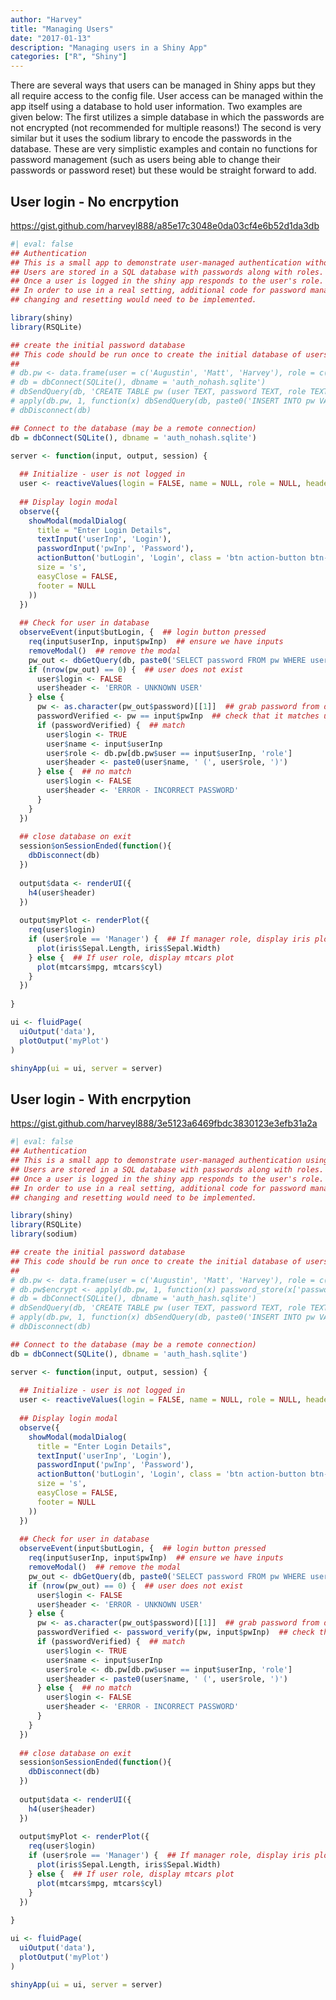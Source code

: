 ```yaml
---
author: "Harvey"
title: "Managing Users"
date: "2017-01-13"
description: "Managing users in a Shiny App"
categories: ["R", "Shiny"]
---
```


There are several ways that users can be managed in Shiny apps but they all require access to the config file.  User access can be managed within the app itself using a database to hold user information.  Two examples are given below:  The first utilizes a simple database in which the passwords are not encrypted (not recommended for multiple reasons!)  The second is very similar but it uses the sodium library to encode the passwords in the database.  These are very simplistic examples and contain no functions for password management (such as users being able to change their passwords or password reset) but these would be straight forward to add.

## User login - No encrpytion
[https://gist.github.com/harveyl888/a85e17c3048e0da03cf4e6b52d1da3db](https://gist.github.com/harveyl888/a85e17c3048e0da03cf4e6b52d1da3db)

```r
#| eval: false
## Authentication
## This is a small app to demonstrate user-managed authentication without encoded passwords.
## Users are stored in a SQL database with passwords along with roles.  
## Once a user is logged in the shiny app responds to the user's role.
## In order to use in a real setting, additional code for password management,
## changing and resetting would need to be implemented.

library(shiny)
library(RSQLite)

## create the initial password database
## This code should be run once to create the initial database of users, passwords and roles
##
# db.pw <- data.frame(user = c('Augustin', 'Matt', 'Harvey'), role = c('Manager', 'User', 'User'), password = c('ABC', 'DEF', 'GHI'))
# db = dbConnect(SQLite(), dbname = 'auth_nohash.sqlite')
# dbSendQuery(db, 'CREATE TABLE pw (user TEXT, password TEXT, role TEXT)')
# apply(db.pw, 1, function(x) dbSendQuery(db, paste0('INSERT INTO pw VALUES("', x['user'], '", "', x['password'], '", "', x['role'], '")')))
# dbDisconnect(db)

## Connect to the database (may be a remote connection)
db = dbConnect(SQLite(), dbname = 'auth_nohash.sqlite')

server <- function(input, output, session) {
  
  ## Initialize - user is not logged in
  user <- reactiveValues(login = FALSE, name = NULL, role = NULL, header = NULL)
  
  ## Display login modal
  observe({
    showModal(modalDialog(
      title = "Enter Login Details",
      textInput('userInp', 'Login'),
      passwordInput('pwInp', 'Password'),
      actionButton('butLogin', 'Login', class = 'btn action-button btn-success', icon = icon('sign-in')),
      size = 's',
      easyClose = FALSE,
      footer = NULL
    ))
  })
  
  ## Check for user in database
  observeEvent(input$butLogin, {  ## login button pressed
    req(input$userInp, input$pwInp)  ## ensure we have inputs
    removeModal()  ## remove the modal
    pw_out <- dbGetQuery(db, paste0('SELECT password FROM pw WHERE user = \"', input$userInp, '\"'))  ## query database
    if (nrow(pw_out) == 0) {  ## user does not exist
      user$login <- FALSE
      user$header <- 'ERROR - UNKNOWN USER'
    } else {
      pw <- as.character(pw_out$password)[[1]]  ## grab password from database
      passwordVerified <- pw == input$pwInp  ## check that it matches user input
      if (passwordVerified) {  ## match
        user$login <- TRUE
        user$name <- input$userInp
        user$role <- db.pw[db.pw$user == input$userInp, 'role']
        user$header <- paste0(user$name, ' (', user$role, ')')
      } else {  ## no match
        user$login <- FALSE
        user$header <- 'ERROR - INCORRECT PASSWORD'
      }
    }
  })
  
  ## close database on exit
  session$onSessionEnded(function(){
    dbDisconnect(db)
  })
  
  output$data <- renderUI({
    h4(user$header)
  })
  
  output$myPlot <- renderPlot({
    req(user$login)
    if (user$role == 'Manager') {  ## If manager role, display iris plot
      plot(iris$Sepal.Length, iris$Sepal.Width)
    } else {  ## If user role, display mtcars plot
      plot(mtcars$mpg, mtcars$cyl)
    }
  })
  
}

ui <- fluidPage(
  uiOutput('data'),
  plotOutput('myPlot')
)

shinyApp(ui = ui, server = server)
```

## User login - With encrpytion
[https://gist.github.com/harveyl888/3e5123a6469fbdc3830123e3efb31a2a](https://gist.github.com/harveyl888/3e5123a6469fbdc3830123e3efb31a2a)

```r
#| eval: false
## Authentication
## This is a small app to demonstrate user-managed authentication using a hash to encode passwords.
## Users are stored in a SQL database with passwords along with roles.
## Once a user is logged in the shiny app responds to the user's role.
## In order to use in a real setting, additional code for password management,
## changing and resetting would need to be implemented.

library(shiny)
library(RSQLite)
library(sodium)

## create the initial password database
## This code should be run once to create the initial database of users, passwords and roles
##
# db.pw <- data.frame(user = c('Augustin', 'Matt', 'Harvey'), role = c('Manager', 'User', 'User'), password = c('ABC', 'DEF', 'GHI'))
# db.pw$encrypt <- apply(db.pw, 1, function(x) password_store(x['password']))
# db = dbConnect(SQLite(), dbname = 'auth_hash.sqlite')
# dbSendQuery(db, 'CREATE TABLE pw (user TEXT, password TEXT, role TEXT)')
# apply(db.pw, 1, function(x) dbSendQuery(db, paste0('INSERT INTO pw VALUES("', x['user'], '", "', x['encrypt'], '", "', x['role'], '")')))
# dbDisconnect(db)

## Connect to the database (may be a remote connection)
db = dbConnect(SQLite(), dbname = 'auth_hash.sqlite')

server <- function(input, output, session) {
  
  ## Initialize - user is not logged in
  user <- reactiveValues(login = FALSE, name = NULL, role = NULL, header = NULL)
  
  ## Display login modal
  observe({
    showModal(modalDialog(
      title = "Enter Login Details",
      textInput('userInp', 'Login'),
      passwordInput('pwInp', 'Password'),
      actionButton('butLogin', 'Login', class = 'btn action-button btn-success', icon = icon('sign-in')),
      size = 's',
      easyClose = FALSE,
      footer = NULL
    ))
  })
  
  ## Check for user in database
  observeEvent(input$butLogin, {  ## login button pressed
    req(input$userInp, input$pwInp)  ## ensure we have inputs
    removeModal()  ## remove the modal
    pw_out <- dbGetQuery(db, paste0('SELECT password FROM pw WHERE user = \"', input$userInp, '\"'))  ## query database
    if (nrow(pw_out) == 0) {  ## user does not exist
      user$login <- FALSE
      user$header <- 'ERROR - UNKNOWN USER'
    } else {
      pw <- as.character(pw_out$password)[[1]]  ## grab password from database
      passwordVerified <- password_verify(pw, input$pwInp)  ## check that it matches user input
      if (passwordVerified) {  ## match
        user$login <- TRUE
        user$name <- input$userInp
        user$role <- db.pw[db.pw$user == input$userInp, 'role']
        user$header <- paste0(user$name, ' (', user$role, ')')
      } else {  ## no match
        user$login <- FALSE
        user$header <- 'ERROR - INCORRECT PASSWORD'
      }
    }
  })
  
  ## close database on exit
  session$onSessionEnded(function(){
    dbDisconnect(db)
  })
  
  output$data <- renderUI({
    h4(user$header)
  })
  
  output$myPlot <- renderPlot({
    req(user$login)
    if (user$role == 'Manager') {  ## If manager role, display iris plot
      plot(iris$Sepal.Length, iris$Sepal.Width)
    } else {  ## If user role, display mtcars plot
      plot(mtcars$mpg, mtcars$cyl)
    }
  })
  
}

ui <- fluidPage(
  uiOutput('data'),
  plotOutput('myPlot')
)

shinyApp(ui = ui, server = server)
```

